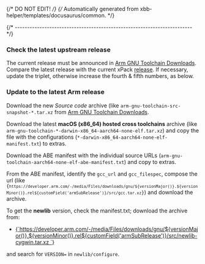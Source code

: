 {/* DO NOT EDIT! */}
{/* Automatically generated from xbb-helper/templates/docusaurus/common. */}



{/* ------------------------------------------------------------------------ */}

### Check the latest upstream release

The current release must be announced in
[Arm GNU Toolchain Downloads](https://developer.arm.com/downloads/-/arm-gnu-toolchain-downloads).
Compare the latest release with the current xPack
[release](https://github.com/xpack-dev-tools/aarch64-none-elf-gcc-xpack/releases).
If necessary, update the triplet, otherwise increase the fourth & fifth numbers,
as below.

### Update to the latest Arm release

Download the new _Source code_ archive (like
`arm-gnu-toolchain-src-snapshot-*.tar.xz` from
[Arm GNU Toolchain Downloads](https://developer.arm.com/downloads/-/arm-gnu-toolchain-downloads/).

Download the latest **macOS (x86_64) hosted cross toolchains** archive (like
<code>arm-gnu-toolchain-*-darwin-x86_64-aarch64-none-elf.tar.xz</code>)
and copy the file with the configurations
(<code>\*-darwin-x86_64-aarch64-none-elf-manifest.txt</code>) to extras.

Download the ABE manifest with the individual source URLs
(<code>arm-gnu-toolchain-aarch64-none-elf-abe-manifest.txt</code>) and copy to extras.

From the ABE manifest, identify the `gcc_url` and `gcc_filespec`,
compose the url
(like <code>{`https://developer.arm.com/-/media/Files/downloads/gnu/${versionMajor()}.${versionMinor()}.rel${customField('armSubRelease')}/src/gcc.tar.xz`}</code>)
and download the archive.

To get the **newlib** version, check the manifest.txt; download the archive from:

<ul>
<li><a href={`https://developer.arm.com/-/media/Files/downloads/gnu/${versionMajor()}.${versionMinor()}.rel${customField('armSubRelease')}/src/newlib-cygwin.tar.xz `}>{`https://developer.arm.com/-/media/Files/downloads/gnu/${versionMajor()}.${versionMinor()}.rel${customField('armSubRelease')}/src/newlib-cygwin.tar.xz `}</a></li>
</ul>

and search for `VERSION=` in `newlib/configure`.
